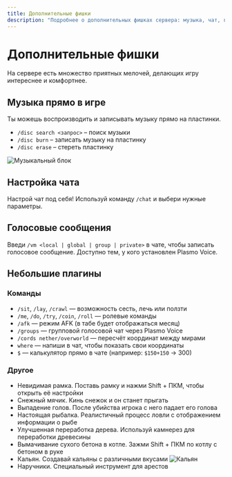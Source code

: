 ```yaml
---
title: Дополнительные фишки
description: "Подробнее о дополнительных фишках сервера: музыка, чат, голосовые сообщения, команды и прочее"
---
```


# Дополнительные фишки

На сервере есть множество приятных мелочей, делающих игру интереснее и комфортнее.

## Музыка прямо в игре

Ты можешь воспроизводить и записывать музыку прямо на пластинки.

- `/disc search <запрос>` – поиск музыки
- `/disc burn` – записать музыку на пластинку
- `/disc erase` – стереть пластинку

![Музыкальный блок](/assets/features/additional/music-block.png)

## Настройка чата

Настрой чат под себя! Используй команду `/chat` и выбери нужные параметры.

## Голосовые сообщения

Введи `/vm <local | global | group | private>` в чате, чтобы записать голосовое сообщение. Доступно тем, у кого установлен Plasmo Voice.

## Небольшие плагины

### Команды

- `/sit`, `/lay`, `/crawl` — возможность сесть, лечь или ползти
- `/me`, `/do`, `/try`, `/coin`, `/roll` — ролевые команды
- `/afk` — режим AFK (в табе будет отображаться месяц)
- `/groups` — групповой голосовой чат через Plasmo Voice
- `/cords nether/overworld` — пересчёт координат между мирами
- `where` — напиши в чат, чтобы показать свои координаты
- `$` — калькулятор прямо в чате (например: `$150+150` → 300)

### Другое

- Невидимая рамка. Поставь рамку и нажми Shift + ПКМ, чтобы открыть её настройки
- Снежный мячик. Кинь снежок и он станет прыгать
- Выпадение голов. После убийства игрока с него падает его голова
- Настоящая рыбалка. Реалистичный процесс ловли с отображением информации о рыбе
- Улучшенная переработка дерева. Используй камнерез для переработки древесины
- Вымачивание сухого бетона в котле. Зажми Shift + ПКМ по котлу с бетоном в руке
- Кальян. Создавай кальяны с различными вкусами ![Кальян](/assets/features/additional/hookah.png)
- Наручники. Специальный инструмент для арестов
